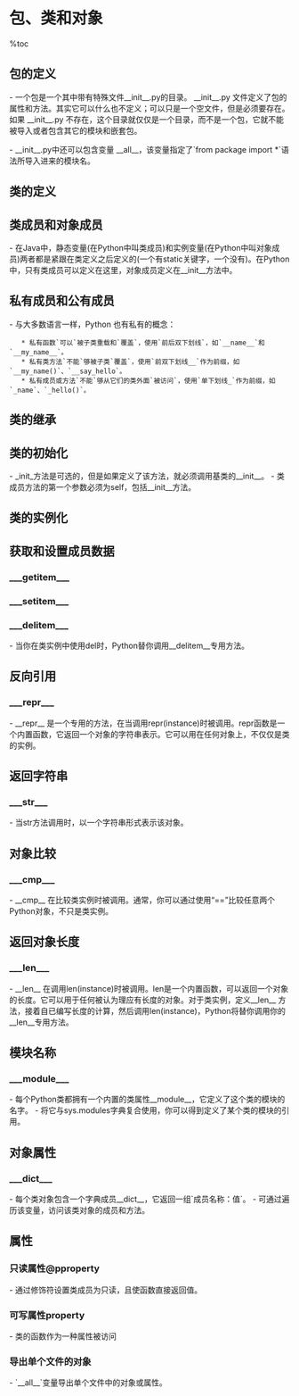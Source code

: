 = 包、类和对象 =

%toc

== 包的定义 ==
- 一个包是一个其中带有特殊文件__init__.py的目录。 __init__.py 文件定义了包的属性和方法。其实它可以什么也不定义；可以只是一个空文件，但是必须要存在。如果 __init__.py 不存在，这个目录就仅仅是一个目录，而不是一个包，它就不能被导入或者包含其它的模块和嵌套包。

{{{class="brush:text"
# 包结构的示例
Python21/               Python安装根目录(可执行文件的所在地)
|
+--lib/                 库目录(标准库模块的所在地)
    |
    +-- xml/            xml包(实际上目录中还有其它东西)
        |
        +--sax/         xml.sax包(也只是一个目录)
        |
        +--dom/         xml.dom包(包含 minidom.py)
        |
        +--parsers/     xml.parsers包(内部使用)
}}}

- __init__.py中还可以包含变量 __all__，该变量指定了`from package import *`语法所导入进来的模块名。

{{{class="brush:python"
# __init__.py
__all__ = ['Module1', 'Module2', 'Package2']
}}}

== 类的定义 ==
{{{class="brush:python"
class UserDict:
    pass
}}}

== 类成员和对象成员 ==
- 在Java中，静态变量(在Python中叫类成员)和实例变量(在Python中叫对象成员)两者都是紧跟在类定义之后定义的(一个有static关键字，一个没有)。在Python 中，只有类成员可以定义在这里，对象成员定义在__init__方法中。

{{{class="brush:python"
class MP3FileInfo(FileInfo):
    ''' tagDataMap是类成员 '''
    tagDataMap = {"title"   : (  3,  33, stripnulls),
                    "artist"  : ( 33,  63, stripnulls),
                    "album"   : ( 63,  93, stripnulls),
                    "year"    : ( 93,  97, stripnulls),
                    "comment" : ( 97, 126, stripnulls),
                    "genre"   : (127, 128, ord)}
                    
    def __init__(self):
        ''' filename是对象成员 '''
        self.filename = ""
}}}

== 私有成员和公有成员 ==
- 与大多数语言一样，Python 也有私有的概念：
    * 私有函数`可以`被子类重载和`覆盖`，使用`前后双下划线`，如`__name__`和`__my_name__`。
    * 私有类方法`不能`够被子类`覆盖`，使用`前双下划线__`作为前缀，如`__my_name()`、`__say_hello`。
    * 私有成员或方法`不能`够从它们的类外面`被访问`，使用`单下划线_`作为前缀，如`_name`、`_hello()`。

== 类的继承 ==
{{{class="brush:python"
class FileInfo(UserDict):
    pass
}}}

== 类的初始化 ==
- _init_方法是可选的，但是如果定义了该方法，就必须调用基类的__init__。
- 类成员方法的第一个参数必须为self，包括__init__方法。
{{{class="brush:python"
class FileInfo(UserDict):
    "store file metadata"
    def __init__(self, filename=None): 
        # 调用基类的构造方法
        UserDict.__init__(self)
        self["name"] = filename
}}}

== 类的实例化 ==
{{{class="brush:python"
>>> import fileinfo
# 实例化FileInfo类
>>> f = fileinfo.FileInfo("/music/_singles/kairo.mp3")
# 查看class信息
>>> f.__class__                                       
<class fileinfo.FileInfo at 010EC204>
# 查看doc信息
>>> f.__doc__
'store file metadata'
>>> f
{'name': '/music/_singles/kairo.mp3'}
}}}

== 获取和设置成员数据 ==
=== ___getitem___ ===
{{{class="brush:python"
"""
def __getitem__(self, key): return self.data[key]
"""

# 实现了__getitem__方法后，可以通过[]下标形式访问类成员
>>> f = fileinfo.FileInfo("/music/_singles/kairo.mp3")
>>> f
{'name':'/music/_singles/kairo.mp3'}
>>> f.__getitem__("name")
'/music/_singles/kairo.mp3'
>>> f["name"]
'/music/_singles/kairo.mp3'
}}}

=== ___setitem___ ===
{{{class="brush:python"
"""
def __setitem__(self, key, item): self.data[key] = item
"""
# 实现了__setitem__方法后，可以通过[]下标形式访问类成员
>>> f
{'name':'/music/_singles/kairo.mp3'}
>>> f.__setitem__("genre", 31)
>>> f
{'name':'/music/_singles/kairo.mp3', 'genre':31}
>>> f["genre"] = 32
>>> f
{'name':'/music/_singles/kairo.mp3', 'genre':32}
}}}

=== ___delitem___ ===
- 当你在类实例中使用del时，Python替你调用__delitem__专用方法。
{{{class="brush:python"
def __delitem__(self, key): 
    del self.data[key]
}}}

== 反向引用 ==
=== ___repr___ ===
- __repr__ 是一个专用的方法，在当调用repr(instance)时被调用。repr函数是一个内置函数，它返回一个对象的字符串表示。它可以用在任何对象上，不仅仅是类的实例。
{{{class="brush:python"
def __repr__(self): 
    return repr(self.data) 
}}}

== 返回字符串 ==
=== ___str___ ===
- 当str方法调用时，以一个字符串形式表示该对象。
{{{class="brush:python"
def __str__(self):
    return self.name
}}}

== 对象比较 ==
=== ___cmp___ ===
- __cmp__ 在比较类实例时被调用。通常，你可以通过使用“==”比较任意两个Python对象，不只是类实例。
{{{class="brush:python"
def __cmp__(self, dict):
    if isinstance(dict, UserDict):            
        return cmp(self.data, dict.data)
}}}

== 返回对象长度 ==
=== ___len___ ===
- __len__ 在调用len(instance)时被调用。len是一个内置函数，可以返回一个对象的长度。它可以用于任何被认为理应有长度的对象。对于类实例，定义__len__ 方法，接着自已编写长度的计算，然后调用len(instance)，Python将替你调用你的__len__专用方法。
{{{class="brush:python"
def __len__(self): 
    return len(self.data)
}}}

== 模块名称 ==
=== ___module___ ===
- 每个Python类都拥有一个内置的类属性__module__，它定义了这个类的模块的名字。
- 将它与sys.modules字典复合使用，你可以得到定义了某个类的模块的引用。
{{{class="brush:python"
# 从类的__module__方法中得到该类从属的模块
>>> from fileinfo import MP3FileInfo
>>> MP3FileInfo.__module__
'fileinfo'

# 配合sys.modules得到该模块的引用
>>> sys.modules[MP3FileInfo.__module__]
<module 'fileinfo' from 'fileinfo.pyc'>
}}}

== 对象属性 ==
=== ___dict___ ===
- 每个类对象包含一个字典成员__dict__，它返回一组`成员名称：值`。
- 可通过遍历该变量，访问该类对象的成员和方法。

== 属性 ==
=== 只读属性@pproperty ===
- 通过修饰符设置类成员为只读，且使函数直接返回值。
{{{class="brush:python"
class A(object):
    @property
    def say_hello(self):
        print "hello"
}}}

=== 可写属性property ===
- 类的函数作为一种属性被访问
{{{class="brush:python"
class A(object):
    def __init__(self):
        self._msg = None

    def get_msg(self):
        return self._msg
        
    def set_msg(self, msg):
        self._msg = msg

    # 内置函数property
    hello = property(set_msg, get_msg)
}}}

=== 导出单个文件的对象 ===
- `__all__`变量导出单个文件中的对象或属性。
{{{class="brush:python"
class IModbusDecoder(object):
    pass
    
class IModbusFramer(object):
    pass
    
class IModbusFramer(object):
    pass

__all__ = [
    'IModbusDecoder', 'IModbusFramer', 'IModbusSlaveContext',
]
}}}
